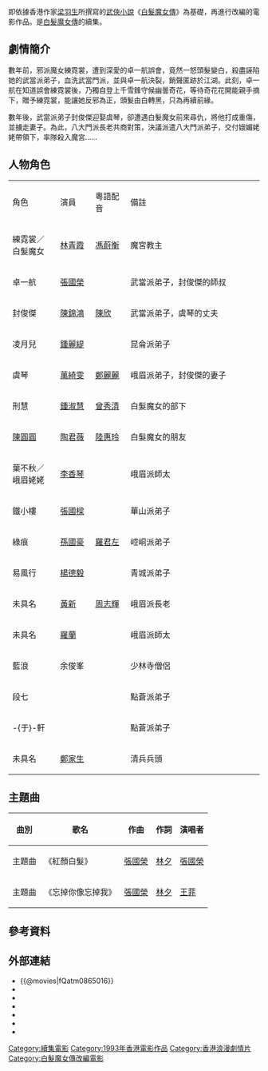 {{Otheruses|白发魔女传 (消歧义)}}
{{Infobox Film
|  name               = 白髮魔女2
|  original_name      = ''{{lang|en|The Bride With White Hair 2}}''
|  image              = The Bride With White Hair 2.jpg
|  caption            = 圖片說明
|  director           = [[胡大為|胡大為]] 
|  producer           = [[于仁泰|于仁泰]]<br>[[高志森|高志森]]
|  producer_2         = 李永洪、羅偉佳
|  動作指導           = [[郭振鋒|郭振鋒]]
|  writer             = [[胡大為|胡大為]]<br>[[杜國威|杜國威]]<br>[[于仁泰|于仁泰]]
|  based_on           = {{Based on|[[白髮魔女傳|白髮魔女傳]]|[[梁羽生|梁羽生]]}}
|  starring           = [[林青霞|林青霞]]<br>[[張國榮|張國榮]]<br>[[鍾麗緹|鍾麗緹]]<br>[[陳錦鴻|陳錦鴻]]<br>[[萬綺雯|萬綺雯]]
|  music              = 袁卓凡
|  maintheme          = 王菲〈忘掉你像忘掉我〉
|  cinematography     = [[陳廣鴻|陳廣鴻]]
|  editing            = [[胡大為|胡大為]]
|  production_company = [[東方電影_(香港)|東方電影公司]]<br>于仁泰影片有限公司
|  distributor        = 東方電影公司
|  released           = {{HKG-1959}}：{{film date|1993|12|23}}<br>{{KOR}}：{{start date|1994|1|1}}
|  runtime            = 80 分鐘
|  country            = {{英屬香港電影}}
|  language           = 粵語
|  awards             = 
|  budget             = 
|  gross              = HK $11,840,087<ref>[http://www.angelfire.com/home/bobic/HK_Movies/HK/hk1993c-b5.htm 香港電影票房 1993 〔華語電影〕]，〈香港電影票房全紀錄〉</ref>
|  amg_id             = 1:147716
|  imdb_id            = tt0106343
|  preceded_by        = [[白髮魔女傳_(1993年電影)|白髮魔女傳 (1993年電影)]]
|  followed_by        = 
}}

{{engname|《白髮魔女２》|''The Bride With White Hair 2''}}即依據香港作家[[梁羽生|梁羽生]]所撰寫的[[武俠小說|武俠小說]]《[[白髮魔女傳|白髮魔女傳]]》為基礎，再進行改編的電影作品。是[[白髮魔女傳_(1993年電影)|白髮魔女傳]]的續集。

== 劇情簡介 ==

數年前，邪派魔女練霓裳，遭到深愛的卓一航誤會，竟然一怒頭髮變白，殺盡誣陷她的武當派弟子，血洗武當門派，並與卓一航決裂，銷聲匿跡於江湖。此刻，卓一航在知道誤會練霓裳後，乃獨自登上千雪鋒守候幽曇奇花，等待奇花花開能親手摘下，贈予練霓裳，能讓她反邪為正，頭髮由白轉黑，只為再續前緣。

數年後，武當派弟子封俊傑迎娶虞琴，卻遭遇白髮魔女前來尋仇，將他打成重傷，並擄走妻子。為此，八大門派長老共商對策，決議派遣八大門派弟子，交付娥媚姥姥帶領下，率隊殺入魔宮……

== 人物角色 ==
{|class="wikitable" width="60%"
|- style="background:cornflowerblue; color:black" align=center
| style="width:19%"|角色 || style="width:14%"|演員 || style="width:14%"|粵語配音 || 備註
|- 
| 練霓裳／白髮魔女 || [[林青霞|林青霞]] || [[馮蔚衡|馮蔚衡]] || 魔宮教主
|- 
| 卓一航 || colspan="2"|[[張國榮|張國榮]] || 武當派弟子，封俊傑的師叔
|- 
| 封俊傑 || [[陳錦鴻|陳錦鴻]] || [[陳欣_(配音員)|陳欣]] || 武當派弟子，虞琴的丈夫
|- 
| 凌月兒 || [[鍾麗緹|鍾麗緹]] || || 昆侖派弟子
|- 
| 虞琴 || [[萬綺雯|萬綺雯]] || [[鄭麗麗|鄭麗麗]] || 峨眉派弟子，封俊傑的妻子
|- 
| 刑慧 || [[鍾淑慧|鍾淑慧]] || [[曾秀清|曾秀清]] || 白髮魔女的部下
|- 
| [[陳圓圓|陳圓圓]] || [[陶君薇|陶君薇]] || [[陸惠玲|陸惠玲]] || 白髮魔女的朋友
|- 
| 葉不秋／峨眉姥姥 || colspan="2"|[[李香琴|李香琴]] || 峨眉派師太
|- 
| 鐵小樓 || [[張國樑|張國樑]] ||  || 華山派弟子
|- 
| 綠痕 || [[孫國豪|孫國豪]] || [[羅君左|羅君左]] || 崆峒派弟子
|- 
| 易風行 || [[楊德毅|楊德毅]] ||  || 青城派弟子
|- 
| 未具名 || [[黃新_(演員)|黃新]] || [[周志輝|周志輝]] || 峨眉派長老
|- 
| 未具名 || colspan="2"|[[羅蘭_(香港)|羅蘭]] || 峨眉派師太
|- 
| 藍浪 || 余俊峯 ||  || 少林寺僧侶
|- 
| 段七 ||  || || 點蒼派弟子
|- 
| -{于}-軒 ||  ||  || 點蒼派弟子
|- 
| 未具名 || [[鄭家生|鄭家生]] || || 清兵兵頭
|}

==主題曲==
{|class="wikitable"
!曲別!!歌名!!作曲!!作詞!!演唱者
|-
|主題曲||《紅顏白髮》||[[張國榮|張國榮]]||[[林夕|林夕]]||[[張國榮|張國榮]]
|-
|主題曲|| 《忘掉你像忘掉我》||[[張國榮|張國榮]]||[[林夕|林夕]]||[[王菲|王菲]]
|}

{{wikiquote}}

== 參考資料 ==
<references/>

== 外部連結 ==
*{{@movies|fQatm0865016}}
*{{douban}}
*{{Mtime|16014}}
*{{Amg movie|147716}}
*{{rotten-tomatoes|bride_with_white_hair_2}}
*{{hkmdb title|7659}}
*{{imdb title|0106343}}

{{電視節目的變遷
|電視台= {{HKG}} [[ViuTV|ViuTV]]
|播放檔次= [[週六好戲勢|週六好戲勢]]（21:30-23:15）
|節目名稱= 白髮魔女傳2<br>（2022年4月9日）
|上一節目= [[白髮魔女傳_(1993年電影)|白髮魔女傳]]<br>（2022年4月2日）
|下一節目= [[死因無可疑|死因無可疑]]<br>（2022年4月16日）
}}

[[Category:續集電影|Category:續集電影]]
[[Category:1993年香港電影作品|Category:1993年香港電影作品]]
[[Category:香港浪漫劇情片|Category:香港浪漫劇情片]]
[[Category:白髮魔女傳改編電影|Category:白髮魔女傳改編電影]]